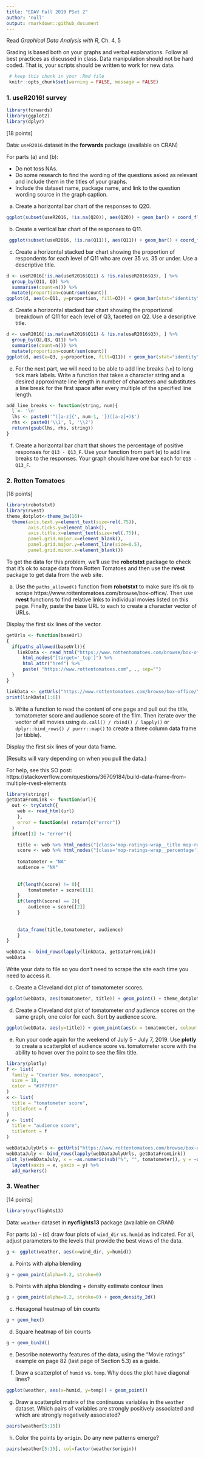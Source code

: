 ---
title: "EDAV Fall 2019 PSet 2"
author: 'null'
output: rmarkdown::github_document
---

Read *Graphical Data Analysis with R*, Ch. 4, 5

Grading is based both on your graphs and verbal explanations. Follow all best practices as discussed in class. Data manipulation should not be hard coded. That is, your scripts should be written to work for new data.

```{r setup, include=FALSE}
 # keep this chunk in your .Rmd file
 knitr::opts_chunk$set(warning = FALSE, message = FALSE)
```
    
### 1. useR2016! survey
```{r}
library(forwards)
library(ggplot2)
library(dplyr)
```
[18 points]

Data: `useR2016` dataset in the **forwards** package (available on CRAN)

For parts (a) and (b):

* Do not toss NAs.
* Do some research to find the wording of the questions asked as relevant and include them in the titles of your graphs.
* Include the dataset name, package name, and link to the question wording source in the graph caption.

(a) Create a horizontal bar chart of the responses to Q20.
```{r}
ggplot(subset(useR2016, !is.na(Q20)), aes(Q20)) + geom_bar() + coord_flip()
```

(b) Create a vertical bar chart of the responses to Q11.
```{r}
 ggplot(subset(useR2016, !is.na(Q11)), aes(Q11)) + geom_bar() + coord_flip()
```

(c) Create a horizontal stacked bar chart showing the proportion of respondents for each level of Q11 who are over 35 vs. 35 or under. Use a descriptive title. 
```{r}
d <- useR2016[!is.na(useR2016$Q11) & !is.na(useR2016$Q3), ] %>% 
  group_by(Q11, Q3) %>% 
  summarise(count=n()) %>% 
  mutate(proportion=count/sum(count))
ggplot(d, aes(x=Q11, y=proportion, fill=Q3)) + geom_bar(stat="identity") + coord_flip()
```

(d) Create a horizontal stacked bar chart showing the proportional breakdown of Q11 for each level of Q3, faceted on Q2. Use a descriptive title. 
```{r}
d <- useR2016[!is.na(useR2016$Q11) & !is.na(useR2016$Q3), ] %>% 
  group_by(Q2,Q3, Q11) %>% 
  summarise(count=n()) %>% 
  mutate(proportion=count/sum(count))
ggplot(d, aes(x=Q3, y=proportion, fill=Q11)) + geom_bar(stat="identity") + facet_grid(Q2~.) + coord_flip() 
```

(e) For the next part, we will need to be able to add line breaks (`\n`) to long tick mark labels. Write a function that takes a character string and a desired approximate line length in number of characters and substitutes a line break for the first space after every multiple of the specified line length.
```{r}
add_line_breaks <- function(string, num){
  l <- '\n'
  lhs <- paste0('^([a-z]{', num-1, '})([a-z]+)$')
  rhs <- paste0('\\1', l, '\\2')
  return(gsub(lhs, rhs, string))
}
```

(f) Create a horizontal bar chart that shows the percentage of positive responses for `Q13 - Q13_F`. Use your function from part (e) to add line breaks to the responses. Your graph should have one bar each for `Q13 - Q13_F`.


### 2. Rotten Tomatoes

[18 points]
```{r}
library(robotstxt)
library(rvest)
theme_dotplot<-theme_bw(16)+
  theme(axis.text.y=element_text(size=rel(.75)),
        axis.ticks.y=element_blank(),
        axis.title.x=element_text(size=rel(.75)),
        panel.grid.major.x=element_blank(),
        panel.grid.major.y=element_line(size=0.5),
        panel.grid.minor.x=element_blank())
```

To get the data for this problem, we'll use the **robotstxt** package to check that it's ok to scrape data from Rotten Tomatoes and then use the **rvest** package to get data from the web site.

(a) Use the `paths_allowed()` function from **robotstxt** to make sure it's ok to scrape https://www.rottentomatoes.com/browse/box-office/. Then use **rvest** functions to find relative links to individual movies listed on this page. Finally, paste the base URL to each to create a character vector of URLs.

Display the first six lines of the vector.
```{r}
getUrls <- function(baseUrl)
{
  if(paths_allowed(baseUrl)){
    linkData <- read_html("https://www.rottentomatoes.com/browse/box-office/") %>% 
      html_nodes("[target='_top']") %>% 
      html_attr("href") %>% 
      paste( "https://www.rottentomatoes.com", ., sep="")
  }
}

linkData <- getUrls("https://www.rottentomatoes.com/browse/box-office/")
print(linkData[1:6])

```

(b) Write a function to read the content of one page and pull out the title, tomatometer score and audience score of the film. Then iterate over the vector of all movies using `do.call() / rbind() / lapply()` or `dplyr::bind_rows() / purrr::map()` to create a three column data frame (or tibble).
 
Display the first six lines of your data frame.

(Results will vary depending on when you pull the data.)
 
For help, see this SO post: https://stackoverflow.com/questions/36709184/build-data-frame-from-multiple-rvest-elements
```{r}
library(stringr)
getDataFromLink <- function(url){
  out <- tryCatch({
    web <- read_html(url)
    },
    error = function(e) return(c("error"))
  )
  if(out[1] != "error"){

    title <- web %>% html_nodes("[class='mop-ratings-wrap__title mop-ratings-wrap__title--top']") %>% html_text()
    score <- web %>% html_nodes("[class='mop-ratings-wrap__percentage']") %>% html_text() %>% str_extract_all("\\(?[0-9]+%")
  
    tomatometer = "NA"
    audience = "NA"
    
    
    if(length(score) != 0){
        tomatometer = score[[1]]
    }
    if(length(score) == 2){
        audience = score[[2]]
    }
  
      
    data_frame(title,tomatometer, audience)
    }
} 

webData <- bind_rows(lapply(linkData, getDataFromLink))
webData
```


Write your data to file so you don't need to scrape the site each time you need to access it.

(c) Create a Cleveland dot plot of tomatometer scores.

```{r fig.height=20}
ggplot(webData, aes(tomatometer, title)) + geom_point() + theme_dotplot
```

(d) Create a Cleveland dot plot of tomatometer *and* audience scores on the same graph, one color for each. Sort by audience score.

```{r fig.height=20}
ggplot(webData, aes(y=title)) + geom_point(aes(x = tomatometer, colour = "tomatometer score")) + geom_point(aes(x = audience, colour = "audience score")) + theme_dotplot
```

(e) Run your code again for the weekend of July 5 - July 7, 2019. Use **plotly** to create a scatterplot of audience score vs. tomatometer score with the ability to hover over the point to see the film title.
```{r}
library(plotly)
f <- list(
  family = "Courier New, monospace",
  size = 18,
  color = "#7f7f7f"
)
x <- list(
  title = "tomatometer score",
  titlefont = f
)
y <- list(
  title = "audience score",
  titlefont = f
)

webDataJulyUrls <- getUrls("https://www.rottentomatoes.com/browse/box-office/?rank_id=11&country=us")
webDataJuly <- bind_rows(lapply(webDataJulyUrls, getDataFromLink))
plot_ly(webDataJuly, x = ~as.numeric(sub("%", "", tomatometer)), y = ~as.numeric(sub("%", "", audience)), text=~title) %>%
  layout(xaxis = x, yaxis = y) %>%
  add_markers()
```
### 3. Weather

[14 points]
```{r}
library(nycflights13)
```
Data: `weather` dataset in **nycflights13** package (available on CRAN)


For parts (a) - (d) draw four plots of `wind_dir` vs. `humid` as indicated. For all, adjust parameters to the levels that provide the best views of the data.
```{r}
g <- ggplot(weather, aes(x=wind_dir, y=humid))
```

(a) Points with alpha blending
```{r}
g + geom_point(alpha=0.2, stroke=0) 
```

(b) Points with alpha blending + density estimate contour lines

```{r}
g + geom_point(alpha=0.2, stroke=0) + geom_density_2d()
```


(c) Hexagonal heatmap of bin counts

```{r}
g + geom_hex()
```

(d) Square heatmap of bin counts 
```{r}
g + geom_bin2d()
```

(e) Describe noteworthy features of the data, using the "Movie ratings" example on page 82 (last page of Section 5.3) as a guide.  

(f) Draw a scatterplot of `humid` vs. `temp`. Why does the plot have diagonal lines?
```{r}
ggplot(weather, aes(x=humid, y=temp)) + geom_point()
```



(g) Draw a scatterplot matrix of the continuous variables in the `weather` dataset. Which pairs of variables are strongly positively associated and which are strongly negatively associated?
```{r}
pairs(weather[5:15])
```
(h) Color the points by `origin`.  Do any new patterns emerge?
```{r}
pairs(weather[5:15], col=factor(weather$origin))
```


